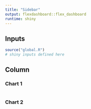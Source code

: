 ```yaml
---
title: "Sidebar"
output: flexdashboard::flex_dashboard
runtime: shiny
---
```


Inputs {.sidebar}
-------------------------------------

```r
source("global.R")
# shiny inputs defined here
```
 
Column
-------------------------------------
    
### Chart 1
    
```r
```
    
### Chart 2

```r
```